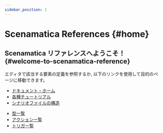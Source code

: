 ```yaml
---
sidebar_position: 1
---
```


# Scenamatica References {#home}

## Scenamatica リファレンスへようこそ！ {#welcome-to-scenamatica-reference}

エディタで該当する要素の定義を参照するか, 以下のリンクを使用して目的のページに移動できます。

+ [ドキュメント・ホーム](/docs)
+ [各種チュートリアル](/docs/getting-started/tutorials)
+ [シナリオファイルの構造](/references/types#scenario-file)

* [型一覧](/references/types)
* [アクション一覧](/references/actions)
* [トリガ一覧](/docs/use/scenario/trigger)
